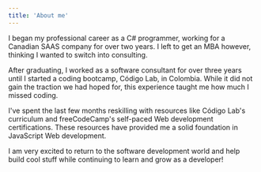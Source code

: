 ```yaml
---
title: 'About me'
---
```


I began my professional career as a C# programmer, working for a Canadian SAAS company for over two years. I left to get an MBA however, thinking I wanted to switch into consulting.

After graduating, I worked as a software consultant for over three years until I started a coding bootcamp, Código Lab, in Colombia. While it did not gain the traction we had hoped for, this experience taught me how much I missed coding.

I've spent the last few months reskilling with resources like Código Lab's curriculum and freeCodeCamp's self-paced Web development certifications. These resources have provided me a solid foundation in JavaScript Web development.

I am very excited to return to the software development world and help build cool stuff while continuing to learn and grow as a developer!
